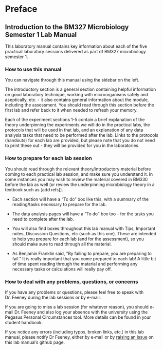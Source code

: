 # Preface {.unnumbered}

## Introduction to the BM327 Microbiology Semester 1 Lab Manual

This laboratory manual contains key information about each of the five practical laboratory sessions delivered as part of BM327 microbiology semester 1. 

### How to use this manual

You can navigate through this manual using the sidebar on the left.

The introductory section is a general section containing helpful information on good laboratory technique, working with microorganisms safely and aseptically, etc. - it also contains general information about the module, including the assessment. You should read through this section before the first lab and refer back to it when needed to refresh your memory.

Each of the experiment sections 1-5 contain a brief explanation of the theory underpinning the experiments we will do in the practical labs, the protocols that will be used in that lab, and an explanation of any data analysis tasks that need to be performed after the lab. Links to the protocols (handouts) for each lab are provided, but please note that you do not need to print these out - they will be provided for you in the laboratories. 

### How to prepare for each lab session

You should read through the relevant theory/introductory material before coming to each practical lab session, and make sure you understand it. In some instances you may wish to review the material covered in BM330 before the lab as well (or review the underpinning microbiology theory in a textbook such as [add refs]).

::: {.todo title="To prepare for each lab"}

* Each section will have a "To do" box like this, with a summary of the reading/tasks necessary to prepare for the lab.

* The data analysis pages will have a "To do" box too - for the tasks you need to complete after the lab. 

:::

::: {.callout-tip title="Tips for success"}

* You will also find boxes throughout this lab manual with Tips, Important notes, Discussion Questions, etc (such as this one). These are intended to help you prepare for each lab (and for the assessment), so you should make sure to read through all the material. 

* As Benjamin Franklin said, "By failing to prepare, you are preparing to fail." It is really important that you come prepared to each lab! A little bit of time spent reading through the material and performing any necessary tasks or calculations will really pay off. 

:::

### How to deal with any problems, questions, or concerns

If you have any problems or questions, please feel free to speak with Dr. Feeney during the lab sessions or by e-mail.

If you are going to miss a lab session (for whatever reason), you should e-mail Dr. Feeney and also log your absence with the university using the Pegasus Personal Circumstances tool. More details can be found in your student handbook.

If you notice any errors (including typos, broken links, etc.) in this lab manual, please notify Dr Feeney, either by e-mail or by [raising an issue](https://github.com/mafeeney/BM327microS1/issues/new) on this lab manual's github page. 